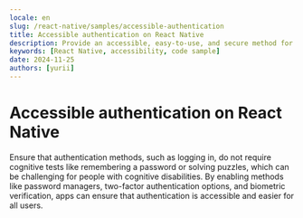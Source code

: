 ```yaml
---
locale: en
slug: /react-native/samples/accessible-authentication
title: Accessible authentication on React Native
description: Provide an accessible, easy-to-use, and secure method for users to authenticate when logging in.
keywords: [React Native, accessibility, code sample]
date: 2024-11-25
authors: [yurii]
---
```


# Accessible authentication on React Native

Ensure that authentication methods, such as logging in, do not require cognitive tests like remembering a password or solving puzzles, which can be challenging for people with cognitive disabilities. By enabling methods like password managers, two-factor authentication options, and biometric verification, apps can ensure that authentication is accessible and easier for all users.

<CodeSample id="accessible-authentication" platform="react-native" locale="en"/>
